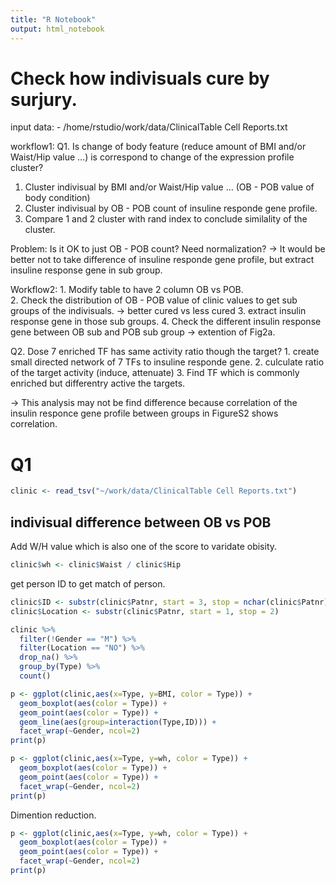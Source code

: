 ```yaml
---
title: "R Notebook"
output: html_notebook
---
```

# Check how indivisuals cure by surjury.

input data: 
- /home/rstudio/work/data/ClinicalTable Cell Reports.txt

workflow1:
Q1. Is change of body feature (reduce amount of BMI and/or Waist/Hip value ...) is correspond to change of the expression profile cluster?

1. Cluster indivisual by BMI and/or Waist/Hip value ... (OB - POB value of body condition)
2. Cluster indivisual by OB - POB count of insuline responde gene profile.
3. Compare 1 and 2 cluster with rand index to conclude similality of the cluster.

Problem: Is it OK to just OB - POB count? Need normalization?
-> It would be better not to take difference of insuline responde gene profile, but extract insuline response gene in sub group.

Workflow2:
1. Modify table to have 2 column OB vs POB.  
2. Check the distribution of OB - POB value of clinic values to get sub groups of the indivisuals. -> better cured vs less cured
3. extract insulin response gene in those sub groups.
4. Check the different insulin response gene between OB sub and POB sub group -> extention of Fig2a.

Q2. Dose 7 enriched TF has same activity ratio though the target?
1. create small directed network of 7 TFs to insuline responde gene.
2. culculate ratio of the target activity (induce, attenuate)
3. Find TF which is commonly enriched but differentry active the targets.

-> This analysis may not be find difference because correlation of the insulin responce gene profile between groups in FigureS2 shows correlation.

# Q1
```r
clinic <- read_tsv("~/work/data/ClinicalTable Cell Reports.txt")
```

## indivisual difference between OB vs POB
Add W/H value which is also one of the score to varidate obisity.
```r
clinic$wh <- clinic$Waist / clinic$Hip 
```

get person ID to get match of person.
```r

clinic$ID <- substr(clinic$Patnr, start = 3, stop = nchar(clinic$Patnr))
clinic$Location <- substr(clinic$Patnr, start = 1, stop = 2)

```


```r
clinic %>%
  filter(!Gender == "M") %>% 
  filter(Location == "NO") %>% 
  drop_na() %>%
  group_by(Type) %>%
  count()
```



```r
p <- ggplot(clinic,aes(x=Type, y=BMI, color = Type)) +
  geom_boxplot(aes(color = Type)) + 
  geom_point(aes(color = Type)) + 
  geom_line(aes(group=interaction(Type,ID))) +
  facet_wrap(~Gender, ncol=2)
print(p)
```

```r
p <- ggplot(clinic,aes(x=Type, y=wh, color = Type)) +
  geom_boxplot(aes(color = Type)) + 
  geom_point(aes(color = Type)) + 
  facet_wrap(~Gender, ncol=2)
print(p)
```

Dimention reduction.
```r
p <- ggplot(clinic,aes(x=Type, y=wh, color = Type)) +
  geom_boxplot(aes(color = Type)) + 
  geom_point(aes(color = Type)) + 
  facet_wrap(~Gender, ncol=2)
print(p)
```